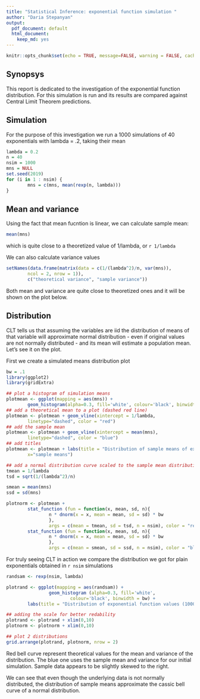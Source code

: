 ```yaml
---
title: "Statistical Inference: exponential function simulation "
author: "Daria Stepanyan"
output:
  pdf_document: default
  html_document:
    keep_md: yes
---
```


```r
knitr::opts_chunk$set(echo = TRUE, message=FALSE, warning = FALSE, cache = TRUE)
```

## Synopsys

This report is dedicated to the investigation of the exponential function distribution. For this simulation is run and its results are compared against Central Limit Theorem predictions.

## Simulation

For the purpose of this investigation we run a 1000 simulations of 40 exponentials with lambda = .2, taking their mean

```r
lambda = 0.2
n = 40
nsim = 1000
mns = NULL
set.seed(2019)
for (i in 1 : nsim) {
        mns = c(mns, mean(rexp(n, lambda)))
}
```

## Mean and variance

Using the fact that mean fucntion is linear, we can calculate sample mean:
```r
mean(mns)
```

which is quite close to a theoretized value of 1/lambda, or `r 1/lambda`

We can also calculate variance values
```r
setNames(data.frame(matrix(data = c(1/(lambda^2)/n, var(mns)), 
        ncol = 2, nrow = 1)), 
        c("theoretical variance", "sample variance"))
```

Both mean and variance are quite close to theoretized ones and it will be shown on the plot below.

## Distribution

CLT tells us that assuming the variables are iid the distribution of means of that variable will approximate normal distribution - even if original values are not normally distributed - and its mean will estimate a population mean. Let's see it on the plot.

First we create a simulated means distribution plot

```r
bw = .1
library(ggplot2) 
library(gridExtra)

## plot a histogram of simulation means
plotmean <- ggplot(mapping = aes(mns)) + 
        geom_histogram(alpha=0.3, fill='white', colour='black', binwidth = bw)
## add a theoretical mean to a plot (dashed red line)
plotmean <- plotmean + geom_vline(xintercept = 1/lambda, 
        linetype="dashed", color = "red")
## add the sample mean 
plotmean <- plotmean + geom_vline(xintercept = mean(mns), 
        linetype="dashed", color = "blue")
## add titles
plotmean <- plotmean + labs(title = "Distribution of sample means of exponential function (1000 simulations)",
        x="sample means")

## add a normal distribution curve scaled to the sample mean distribution
tmean = 1/lambda
tsd = sqrt(1/(lambda^2)/n)

smean = mean(mns)
ssd = sd(mns)

plotnorm <- plotmean + 
        stat_function (fun = function(x, mean, sd, n){
                n * dnorm(x = x, mean = mean, sd = sd) * bw
                }, 
                args = c(mean = tmean, sd = tsd, n = nsim), color = "red") +
        stat_function (fun = function(x, mean, sd, n){
                n * dnorm(x = x, mean = mean, sd = sd) * bw
                }, 
                args = c(mean = smean, sd = ssd, n = nsim), color = "blue")

```

For truly seeing CLT in action we compare the distribution we got for plain exponentials obtained in `r nsim` simulations

```r
randsam <- rexp(nsim, lambda)

plotrand <- ggplot(mapping = aes(randsam)) +
                geom_histogram (alpha=0.3, fill='white', 
                        colour='black', binwidth = bw) +
        labs(title = "Distribution of exponential function values (1000 simulations)", x="values") 

## adding the scale for better redability
plotrand <- plotrand + xlim(0,10)
plotnorm <- plotnorm + xlim(0,10)

## plot 2 distributions
grid.arrange(plotrand, plotnorm, nrow = 2)
```

Red bell curve represent theoretical values for the mean and variance of the distribution. The blue one uses the sample mean and variance for our initial simulation. Sample data appears to be slightly skewed to the right.

We can see that even though the underlying data is not normally distributed, the distribution of sample means approximate the cassic bell curve of a normal distribution.

